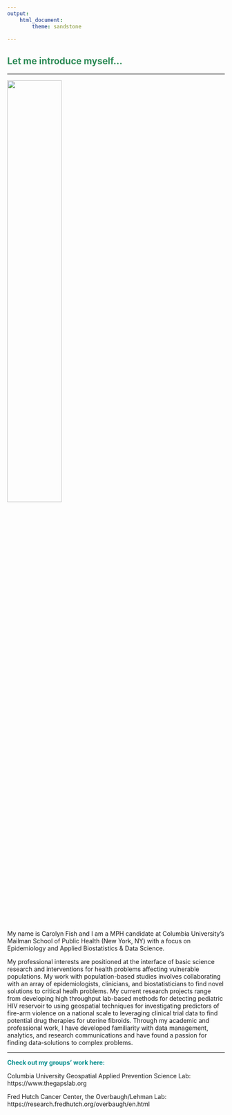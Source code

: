 ```yaml
---
output: 
    html_document:
        theme: sandstone
  
---
```


##  <span style="color: SeaGreen;">Let me introduce myself...</span>

---

<img src="images/CarolynFish_headshot.png" style="width:50%">


My name is Carolyn Fish and I am a MPH candidate at Columbia University's Mailman School of Public Health (New York, NY) with a focus on Epidemiology and Applied Biostatistics & Data Science.



My professional interests are positioned at the interface of basic science research and interventions for health problems affecting vulnerable populations. My work with population-based studies involves collaborating with an array of epidemiologists, clinicians, and biostatisticians to find novel solutions to critical healh problems. My current research projects range from developing high throughput lab-based methods for detecting pediatric HIV reservoir to using geospatial techniques for investigating predictors of fire-arm violence on a national scale to leveraging clinical trial data to find potential drug therapies for uterine fibroids. Through my academic and professional work, I have developed familiarity with data management, analytics, and research communications and have found a passion for finding data-solutions to complex problems. 


---
<span style="color: DarkCyan; font-weight: bold;">Check out my groups' work here: </span>

Columbia University Geospatial Applied Prevention Science Lab: https://www.thegapslab.org

Fred Hutch Cancer Center, the Overbaugh/Lehman Lab: https://research.fredhutch.org/overbaugh/en.html


